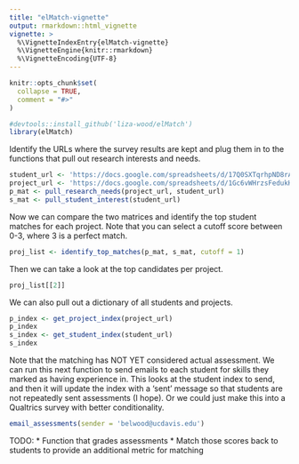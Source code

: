 ```yaml
---
title: "elMatch-vignette"
output: rmarkdown::html_vignette
vignette: >
  %\VignetteIndexEntry{elMatch-vignette}
  %\VignetteEngine{knitr::rmarkdown}
  %\VignetteEncoding{UTF-8}
---
```


```r
knitr::opts_chunk$set(
  collapse = TRUE,
  comment = "#>"
)
```

```r
#devtools::install_github('liza-wood/elMatch')
library(elMatch)
```

Identify the URLs where the survey results are kept and plug them in to the functions that pull out research interests and needs. 
```r
student_url <- 'https://docs.google.com/spreadsheets/d/17Q0SXTqrhpND8rADn-3I4SZGLkcdta3HmFzD9ygO69s/edit?resourcekey#gid=454745221'
project_url <- 'https://docs.google.com/spreadsheets/d/1Gc6vWHrzsFedukHba85GVMlHWcl6NSrs5m9KcgXVx70/edit?resourcekey#gid=415684977'
p_mat <- pull_research_needs(project_url, student_url)
s_mat <- pull_student_interest(student_url)
```

Now we can compare the two matrices and identify the top student matches for each project. Note that you can select a cutoff score between 0-3, where 3 is a perfect match.
```r
proj_list <- identify_top_matches(p_mat, s_mat, cutoff = 1)
```

Then we can take a look at the top candidates per project. 
```r
proj_list[[2]]
```

We can also pull out a dictionary of all students and projects. 
```r
p_index <- get_project_index(project_url)
p_index
s_index <- get_student_index(student_url)
s_index
```


Note that the matching has NOT YET considered actual assessment. We can run this next function to send emails to each student for skills they marked as having experience in. This looks at the student index to send, and then it will update the index with a 'sent' message so that students are not repeatedly sent assessments (I hope). Or we could just make this into a Qualtrics survey with better conditionality. 

```r
email_assessments(sender = 'belwood@ucdavis.edu')
```

TODO: 
* Function that grades assessments
* Match those scores back to students to provide an additional metric for matching
